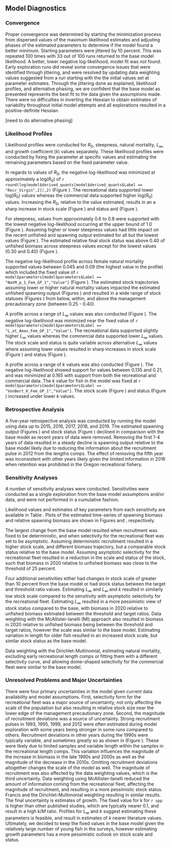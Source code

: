 ## Model Diagnostics

### Convergence

Proper convergence was determined by starting the minimization process from dispersed values of the maximum likelihood estimates and adjusting phases of the estimated parameters to determine if the model found a better minimum. Starting parameters were jittered by 10 percent. This was repeated 100 times with 33 out of 100 runs returned to the base model likelihood. A better, lower negative log-likelihood, model fit was not found. Early exploration runs did reveal some convergence issues that were identified through jittering, and were resolved by updating data weighting values suggested from a run starting with the the initial values set at parameter estimates. Through the jittering done as explained, likelihood profiles, and alternative phasing, we are confident that the base model as presented represents the best fit to the data given the assumptions made. There were no difficulties in inverting the Hessian to obtain estimates of variability throughout initial model attempts and all explorations resulted in a positive-definite Hessian. 

[need to do alternative phasing]

### Likelihood Profiles

Likelihood profiles were conducted for $R_0$, steepness, natural mortality, $L_{\infty}$, and growth coefficient ($k$) values separately. These likelihood profiles were conducted by fixing the parameter at specific values and estimating the remaining parameters based on the fixed parameter value. 

In regards to values of $R_0$, the negative log-likelihood was minimized at approximately a log($R_0$) of `r round(log(model$derived_quants[model$derived_quants$Label == "Recr_Virgin",2]),2)` (Figure \ref{fig:r0-profile}). The recreational data supported lower log($R_0$) values whereas the commercial data supported higher log($R_0$) values. Increasing the $R_0$, relative to the value estimated, results in an a sharp increase in stock scale (Figure \ref{fig:r0-ssb}) and status  and (Figure \ref{fig:r0-depl}). 

For steepness, values from approximately 0.6 to 0.8 were supported with the lowest negative log-likelihood occurring at the upper bound of 1.0 (Figure \ref{fig:h-profile}). Assuming higher or lower steepness values had little impact on the recent unfished and spawning output estimated for all but the lowest values (Figure \ref{fig:h-ssb}). The estimated relative final stock status was above 0.40 of unfished biomass across steepness values except for the lowest values (0.30 and 0.40) (Figure \ref{fig:h-depl}).

The negative log-likelihood profile across female natural mortality supported values between 0.045 and 0.09 (the highest value in the profile) which included the fixed value of `r model$parameters[model$parameters$Label == "NatM_p_1_Fem_GP_1","Value"]` (Figure \ref{fig:m-profile}). The estimated stock trajectories assuming lower or higher natural mortality values impacted the estimated unfished spawning output (Figures \ref{fig:m-ssb}) and resulted in a wide range of stock statuses (Figures \ref{fig:m-depl}) from below, within, and above the management precautionary zone (between 0.25 - 0.40). 

A profile across a range of $L_{\infty}$ values was also conducted (Figure \ref{fig:linf-profile}). The negative log-likelihood was minimized near the fixed value of `r model$parameters[model$parameters$Label == "L_at_Amax_Fem_GP_1","Value"]`. The recreational data supported slightly higher $L_{\infty}$ values whereas the commercial data supported lower $L_{\infty}$ values. The stock scale and status is quite variable across alternative $L_{\infty}$ values where assuming lower values resulted in sharp increases in stock scale (Figure \ref{fig:linf-ssb}) and status (Figure \ref{fig:linf-depl}).

A profile across a range of $k$ values was also conducted (Figure \ref{fig:k-profile}). The negative log-likelihood showed support for values between 0.135 and 0.21, and was minimized at 0.165 with support from both the recreational and commercial data. The $k$ value for fish in the model was fixed at `r model$parameters[model$parameters$Label == "VonBert_K_Fem_GP_1","Value"]`. The stock scale (Figure \ref{fig:k-ssb}) and status (Figure \ref{fig:k-depl}) increased under lower $k$ values.

### Retrospective Analysis

A five-year retrospective analysis was conducted by running the model using data up to 2015, 2016, 2017, 2018, and 2019. The estimated spawning output (Figures \ref{fig:retro-ssb}) and stock status (Figure \ref{fig:retro-depl}) declined in comparison with the base model as recent years of data were removed. Removing the first 1-4 years of data resulted in a steady decline is spawning output relative to the base model likely due to reducing the information about the recruitment pulse in 2012 from the lengths comps. The effect of removing the fifth year was inconsistent with other years likely given the limited information in 2016 when retention was prohibited in the Oregon recreational fishery. 

### Sensitivity Analyses

A number of sensitivity analyses were conducted. Sensitivities were conducted as a single exploration from the base model assumptions and/or data, and were not performed in a cumulative fashion.

\begin{enumerate}
   
  \item Deterministic recruitment from the stock recruitment curve. 

  \item Data weighting according to the McAllister-Ianelli method (MI DW) using the weighting values shown in Table \ref{tab:dw}. 
  
  \item Data weighting according to the Dirichlet Multinomial method (DM DW) where the estimated parameters are shown in Table \ref{tab:dw}. 

  \item Estimate $L_{\infty}$.
  
  \item Estimate $L_{\infty}$ and $k$.

  \item Estimate the coefficient of variation in length of older fishes.

  \item Estimate natural mortality.
  
  \item Exclude composition data prior to 2001 for recreational fleets

  \item Fix recreational selectivity form to be asymptotic. 
  
  \item Fix commercial selectivity form to be dome-shaped.

  \item Estimate recreational selectivity block: 1979-1999 with asymptotic selectivity curve and 2000-2020 with dome-shaped selectivity.   
  
\end{enumerate}

Likelihood values and estimates of key parameters from each sensitivity are available in Table \ref{tab:sensitivities}. Plots of the estimated time-series of spawning biomass and relative spawning biomass are shown in Figures \ref{fig:sens-ssb} and \ref{fig:sens-depl}, respectively.

The largest change from the base model resulted when recruitment was fixed to be deterministic, and when selectivity for the recreational fleet was set to be asymptotic. Assuming deterministic recruitment resulted in a higher stock scale, and different biomass trajectory, but a comparable stock status relative to the base model. Assuming asymptotic selectivity for the recreational fleet resulted in a reduction in the scale and status of the stock, such that biomass in 2020 relative to unfished biomass was close to the threshold of 25 percent. 

Four additional sensitivities either had changes in stock scale of greater than 10 percent from the base model or had stock status between the target and threshold ratio values. Estimating $L_{\infty}$ and $L_{\infty}$ and $k$ resulted in similarly low stock scale compared to the sensitivity with asymptotic selectivity for the recreational fleet. Estimating $L_{\infty}$ resulted in a more pessimistic view of stock status compared to the base, with biomass in 2020 relative to unfished biomass estimated between the threshold and target ratios. Data weighting with the McAllister-Ianelli (MI) approach also resulted in biomass in 2020 relative to unfished biomass being between the threshold and target ratios, however the scale was similar to the base model. Estimating variation in length for older fish resulted in an increased stock scale, but similar stock status as the base model. 

Data weighting with the Dirichlet-Multinomial, estimating natural mortality, excluding early recreational length comps or fitting them with a different selectivity curve, and allowing dome-shaped selectivity for the commercial fleet were similar to the base model.


### Unresolved Problems and Major Uncertainties

There were four primary uncertainties in the model given current data availability and model assumptions. First, selectivity form for the recreational fleet was a major source of uncertainty, not only affecting the scale of the population but also resulting in relative stock size near the lower edge of the management precautionary zone. Second, the magnitude of recruitment deviations was a source of uncertainty. Strong recruitment pulses in 1993, 1995, 1999, and 2012 were often estimated during model exploration with some years being stronger in some runs compared to others. Recruitment deviations in other years during the 1990s were typically variable, and sometimes greatly so as shown in (Figure \ref{fig:rec-devs}). These were likely due to limited samples and variable length within the samples in the recreational length comps. This variation influences the magnitude of the increase in biomass in the late 1990s and  2000s as well as the magnitude of the decrease in the 2010s. Omitting recruitment deviations altogether changes the scale of the model as well. The magnitude of recruitment was also affected by the data weighting values, which is the third uncertainty. Data weighting using McAllister-Ianelli reduced the amount of information coming from the recreational fleet, affecting the magnitude of recruitment, and resulting in a more pessimistic stock status. Francis and the Dirichlet-Multimonial weighting resulting in similar results. The final uncertainty is estimates of growth. The fixed value for k for `r spp` is higher than other published studies, which are typically nearer 0.1, and result in a high $k$/$M$ ratio. Profiles for $L_{\infty}$ and $k$ suggest estimating these parameters is feasible, and result in estimates of $k$ nearer literature values. Ultimately, we decided to keep the fixed values in the base model given the relatively large number of young fish in the surveys, however estimating growth parameters has a more pessimistic outlook on stock scale and status.  

